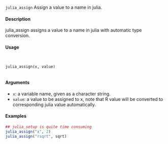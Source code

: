 
``julia_assign`` Assign a value to a name in julia.

#### Description

julia_assign assigns a value to a name in julia with automatic type conversion.

#### Usage
<pre><code>

julia_assign(x, value)

</code></pre>

#### Arguments
* ``x``: a variable name, given as a character string.
* ``value``: a value to be assigned to x, note that R value will be converted to corresponding julia value automatically.

#### Examples
```r

## julia_setup is quite time consuming
julia_assign("x", 2)
julia_assign("rsqrt", sqrt)

```
